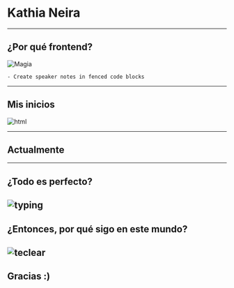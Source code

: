 
# Kathia Neira
<About/>

---

## ¿Por qué frontend?

![Magia](/public/magia.gif)


```notes
- Create speaker notes in fenced code blocks
```

---

## Mis inicios
![html](public/html5-and-css3.png)

---

## Actualmente
<Today/>

---

## ¿Todo es perfecto?

![typing](public/typing.gif)
---

## ¿Entonces, por qué sigo en este mundo?

![teclear](public/teclear.gif)
---

## Gracias :)